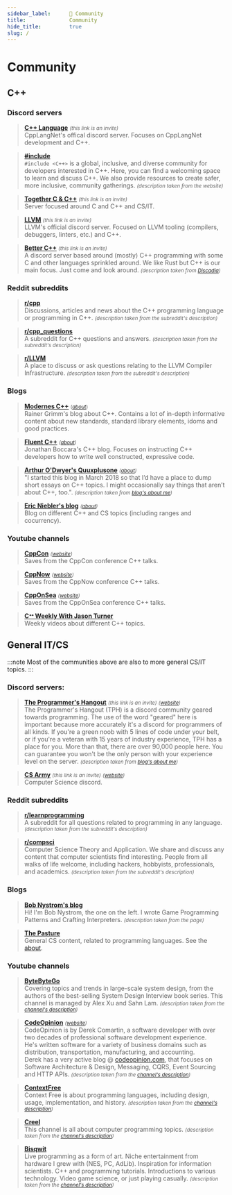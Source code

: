 ```yaml
---
sidebar_label:		👥 Community
title:				Community
hide_title:			true
slug: /
---
```


# Community

## <b>C++</b>

### Discord servers

> [**C++ Language**](https://discord.gg/VRGPw5JCX5) <small><i>(this link is an invite)</i></small>  
CppLangNet's offical discord server. Focuses on CppLangNet development and C++.

> [**#include**](https://www.includecpp.org/discord/)  
`#include <C++>` is a global, inclusive, and diverse community for developers interested in C++.
Here, you can find a welcoming space to learn and discuss C++. We also provide resources to create safer, more inclusive, community gatherings. <small><i>(description taken from the website)</i></small>

> [**Together C & C++**](https://discord.gg/tccpp) <small><i>(this link is an invite)</i></small>  
Server focused around C and C++ and CS/IT.

> [**LLVM**](https://discord.gg/GFK3TmG6EQ) <small><i>(this link is an invite)</i></small>  
LLVM's official discord server. Focused on LLVM tooling (compilers, debuggers, linters, etc.) and C++.

> [**Better C++**](https://discord.com/invite/sJJjX8B) <small><i>(this link is an invite)</i></small>  
A discord server based around (mostly) C++ programming with some C and other languages sprinkled around. We like Rust but C++ is our main focus. Just come and look around. <small><i>(description taken from <a href="https://discadia.com/server/bettercpp/">Discadia</a>)</i></small>

### Reddit subreddits

> [**r/cpp**](https://www.reddit.com/r/cpp)  
Discussions, articles and news about the C++ programming language or programming in C++. <small><i>(description taken from the subreddit's description)</i></small>

> [**r/cpp_questions**](https://www.reddit.com/r/cpp_questions)  
A subreddit for C++ questions and answers. <small><i>(description taken from the subreddit's description)</i></small>

> [**r/LLVM**](https://www.reddit.com/r/LLVM)  
A place to discuss or ask questions relating to the LLVM Compiler Infrastructure. <small><i>(description taken from the subreddit's description)</i></small>

### Blogs

> [**Modernes C++**](https://www.modernescpp.com/) <small>(<i><a href="https://www.modernescpp.com/index.php/der-einstieg-in-modernes-c">about</a></i>)</small>  
Rainer Grimm's blog about C++. Contains a lot of in-depth informative content about new standards, standard library elements, idoms and good practices.

> [**Fluent C++**](https://www.fluentcpp.com/) <small><i>(<a href="https://www.fluentcpp.com/about-me/">about</a>)</i></small>  
Jonathan Boccara's C++ blog. Focuses on instructing C++ developers how to write well constructed, expressive code.

> [**Arthur O'Dwyer's Quuxplusone**](https://quuxplusone.github.io/blog/) <small><i>(<a href="https://quuxplusone.github.io/blog/about/">about</a>)</i></small>  
"I started this blog in March 2018 so that I’d have a place to dump short essays on C++ topics.
I might occasionally say things that aren’t about C++, too.". <small><i>(description taken from <a href="https://quuxplusone.github.io/blog/about/#i-started-this-blog-in-march-201">blog's about me</a>)</i></small>

> [**Eric Niebler's blog**](https://ericniebler.com/about/) <small><i>(<a href="https://ericniebler.com/about/">about</a>)</i></small>  
Blog on different C++ and CS topics (including ranges and cocurrency).

### Youtube channels

> [**CppCon**](https://www.youtube.com/@CppCon) <small><i>(<a href="https://cppcon.org">website</a>)</i></small>  
Saves from the CppCon conference C++ talks.

> [**CppNow**](https://www.youtube.com/@BoostCon) <small><i>(<a href="https://cppnow.org">website</a>)</i></small>  
Saves from the CppNow conference C++ talks.

> [**CppOnSea**](https://www.youtube.com/@cpponsea2834) <small><i>(<a href="https://cpponsea.uk/">website</a>)</i></small>  
Saves from the CppOnSea conference C++ talks.

> [**Cᐩᐩ Weekly With Jason Turner**](https://www.youtube.com/@cppweekly)  
Weekly videos about different C++ topics.

## <b>General IT/CS</b>

:::note
Most of the communities above are also to more general CS/IT topics.
:::

### Discord servers:

> [**The Programmer's Hangout**](https://discord.com/invite/programming) <small><i>(this link is an invite)</i></small> <small><i>(<a href="https://theprogrammershangout.com/">website</a>)</i></small>  
The Programmer's Hangout (TPH) is a discord community geared towards programming.
The use of the word "geared" here is important because more accurately it's a discord for programmers of all kinds.
If you're a green noob with 5 lines of code under your belt, or if you're a veteran with 15 years of industry experience, TPH has a place for you.
More than that, there are over 90,000 people here.
You can guarantee you won't be the only person with your experience level on the server. <small><i>(description taken from <a href="https://theprogrammershangout.com/about">blog's about me</a>)</i></small>

> [**CS Army**](https://discord.com/invite/sU2fur9) <small><i>(this link is an invite)</i></small> <small><i>(<a href="https://theprogrammershangout.com/">website</a>)</i></small>  
Computer Science discord.

### Reddit subreddits

> [**r/learnprogramming**](https://www.reddit.com/r/learnprogramming)  
A subreddit for all questions related to programming in any language. <small><i>(description taken from the subreddit's description)</i></small>

> [**r/compsci**](https://www.reddit.com/r/compsci)  
Computer Science Theory and Application. We share and discuss any content that computer scientists find interesting.
People from all walks of life welcome, including hackers, hobbyists, professionals, and academics. <small><i>(description taken from the subreddit's description)</i></small>

### Blogs

> [**Bob Nystrom's blog**](https://journal.stuffwithstuff.com/)  
Hi! I'm Bob Nystrom, the one on the left. I wrote Game Programming Patterns and Crafting Interpreters. <small><i>(description taken from the page)</i></small>

> [**The Pasture**](https://thephd.dev)  
General CS content, related to programming languages. See the <a href="https://thephd.dev/about/">about</a>.

### Youtube channels

> [**ByteByteGo**](https://www.youtube.com/@ByteByteGo)  
Covering topics and trends in large-scale system design, from the authors of the best-selling System Design Interview book series.
This channel is managed by Alex Xu and Sahn Lam. <small><i>(description taken from the <a href="https://www.youtube.com/@ByteByteGo/about">channel's description</a>)</i></small>

> [**CodeOpinion**](https://www.youtube.com/@CodeOpinion) <small><i>(<a href="https://codeopinion.com">website</a>)</i></small>  
CodeOpinion is by Derek Comartin, a software developer with over two decades of professional software development experience.  
He's written software for a variety of business domains such as distribution, transportation, manufacturing, and accounting.   
Derek has a very active blog @ <a href="https://codeopinion.com">codeopinion.com</a>, that focuses on Software Architecture & Design, Messaging, CQRS,
Event Sourcing and HTTP APIs. <small><i>(description taken from the <a href="https://www.youtube.com/@CodeOpinion/about">channel's description</a>)</i></small>

> [**ContextFree**](https://www.youtube.com/@ContextFree)  
Context Free is about programming languages,
including design, usage, implementation, and history. <small><i>(description taken from the <a href="https://www.youtube.com/@ContextFree/about">channel's description</a>)</i></small>

> [**Creel**](https://www.youtube.com/@WhatsACreel)  
This channel is all about computer programming topics. <small><i>(description taken from the <a href="https://www.youtube.com/@WhatsACreel/about">channel's description</a>)</i></small>

> [**Bisqwit**](https://www.youtube.com/@Bisqwit)  
Live programming as a form of art. Niche entertainment from hardware I grew with (NES, PC, AdLib).
Inspiration for information scientists. C++ and programming tutorials. Introductions to various technology. Video game science,
or just playing casually. <small><i>(description taken from the <a href="https://www.youtube.com/@WhatsACreel/about">channel's description</a>)</i></small>
